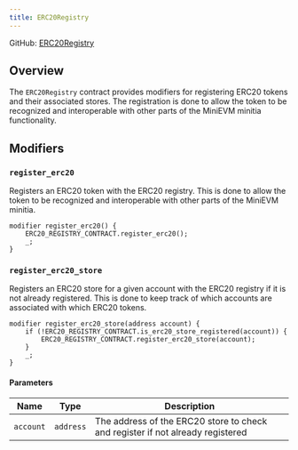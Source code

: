 ```yaml
---
title: ERC20Registry
---
```


GitHub: [ERC20Registry](https://github.com/initia-labs/initia-evm-contracts/blob/main/src/ERC20Registry.sol)

## Overview

The `ERC20Registry` contract provides modifiers for registering ERC20 tokens and their associated stores. The registration is done to allow the token to be recognized and interoperable with other parts of the MiniEVM minitia functionality.

## Modifiers

### `register_erc20`

Registers an ERC20 token with the ERC20 registry. This is done to allow the token to be recognized and interoperable with other parts of the MiniEVM minitia.

```solidity
modifier register_erc20() {
    ERC20_REGISTRY_CONTRACT.register_erc20();
    _;
}
```

### `register_erc20_store`

Registers an ERC20 store for a given account with the ERC20 registry if it is not already registered. This is done to keep track of which accounts are associated with which ERC20 tokens.

```solidity
modifier register_erc20_store(address account) {
    if (!ERC20_REGISTRY_CONTRACT.is_erc20_store_registered(account)) {
        ERC20_REGISTRY_CONTRACT.register_erc20_store(account);
    }
    _;
}
```

#### Parameters

| Name      | Type      | Description                      |
| --------- | --------- | -------------------------------- |
| `account` | `address` | The address of the ERC20 store to check and register if not already registered |